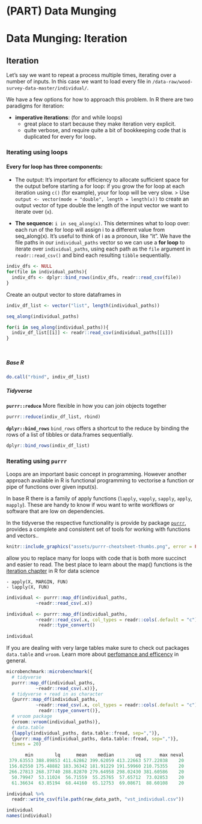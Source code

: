 # (PART) Data Munging {#process} 

# Data Munging: Iteration


## Iteration

Let's say we want to repeat a process multiple times, iterating over a number of inputs. In this case we want to load every file in `/data-raw/wood-survey-data-master/individual/`. 

We have a few options for how to approach this problem. In R there are two paradigms for iteration:

- **imperative iterations**: (for and while loops)
  - great place to start because they make iteration very explicit.
  - quite verbose, and require quite a bit of bookkeeping code that is duplicated for every for loop.

### Iterating using loops

#### Every for loop has three components:

- The output: It's important for efficiency to allocate sufficient space for the output before starting a for loop: if you grow the for loop at each iteration using `c()` (for example), your for loop will be very slow.
> Use `output <- vector(mode = "double", length = length(x))` to create an output vector of type double the length of the input vector we want to iterate over (`x`).

- **The sequence:** `i in seq_along(x)`. This determines what to loop over: each run of the for loop will assign i to a different value from seq_along(x). It’s useful to think of i as a pronoun, like “it”.
We have the file paths in our `individual_paths` vector so we can use a **for loop** to iterate over `individual_paths`, using each path as the `file` argument in `readr::read_csv()` and bind each resulting `tibble` sequentially.
```r
indiv_dfs <- NULL
for(file in individual_paths){
  indiv_dfs <- dplyr::bind_rows(indiv_dfs, readr::read_csv(file))
}
```

Create an output vector to store dataframes in
```r
indiv_df_list <- vector("list", length(individual_paths))

```


```r
seq_along(individual_paths)
```


```r
for(i in seq_along(individual_paths)){
  indiv_df_list[[i]] <- readr::read_csv(individual_paths[[i]])
}




```

##### Base R
```r
do.call("rbind", indiv_df_list)
```

##### Tidyverse

**`purrr::reduce`**
More flexible in how you can join objects together

```r
purrr::reduce(indiv_df_list, rbind)

```

**`dplyr::bind_rows`**
`bind_rows` offers a shortcut to the reduce by binding the rows of a list of tibbles or data.frames sequentially.

```r
dplyr::bind_rows(indiv_df_list)
```




### Iterating using `purrr`

Loops are an important basic concept in programming. However another approach available in R is functional programming to vectorise a function or pipe of functions over given input(s).

In base R there is a family of apply functions (`lapply`, `vapply`, `sapply`, `apply`, `mapply`). These are handy to know if wou want to write workflows or software that are low on dependencies.

In the tidyverse the respective functionality is provide by package [`purrr`](https://purrr.tidyverse.org/), provides a complete and consistent set of tools for working with functions and vectors.. 

```r
knitr::include_graphics("assets/purrr-cheatsheet-thumbs.png", error = FALSE)
```

 allow you to replace many for loops with code that is both more succinct and easier to read. The best place to learn about the map() functions is the [iteration chapter](https://r4ds.had.co.nz/iteration.html) in R for data science

```
- apply(X, MARGIN, FUN)
- lapply(X, FUN)
```

```r

individual <- purrr::map_df(individual_paths,
           ~readr::read_csv(.x))
```


```r

individual <- purrr::map_df(individual_paths,
           ~readr::read_csv(.x, col_types = readr::cols(.default = "c"))) %>%
            readr::type_convert()
  
individual  
```

If you are dealing with very large tables make sure to check out packages `data.table` and `vroom`. Learn more about [perfomance and efficency](http://adv-r.had.co.nz/Performance.html) in general. 

```r
microbenchmark::microbenchmark({
  # tidyverse
  purrr::map_df(individual_paths,
           ~readr::read_csv(.x))},
  # tidyverse + read in as character
  {purrr::map_df(individual_paths,
           ~readr::read_csv(.x, col_types = readr::cols(.default = "c"))) %>%
            readr::type_convert()},
  # vroom package
  {vroom::vroom(individual_paths)},
  # data.table
  {lapply(individual_paths, data.table::fread, sep=",")},
  {purrr::map_df(individual_paths, data.table::fread, sep=",")},
  times = 20)
```

```r
       min        lq      mean    median        uq       max neval
 379.63553 388.89853 411.62862 399.62059 413.22663 577.22038    20
 156.02550 175.48882 183.36342 181.91229 191.59960 210.75355    20
 266.27813 268.37740 288.82870 279.64958 298.02430 381.60586    20
  50.79947  53.11024  56.71559  55.25765  57.65712  73.02853    20
  61.36634  63.85194  68.44160  65.12753  69.08671  88.60108    20
 ```




```r
individual %>%
  readr::write_csv(file.path(raw_data_path, "vst_individual.csv"))

```

```r
individual
names(individual)
```
